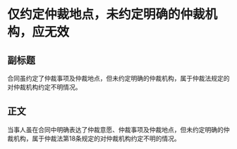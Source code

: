 # 仅约定仲裁地点，未约定明确的仲裁机构，应无效
## 副标题
合同虽约定了仲裁事项及仲裁地点，但未约定明确的仲裁机构，属于仲裁法规定的对仲裁机构约定不明情况。
## 正文
当事人虽在合同中明确表达了仲裁意愿、仲裁事项及仲裁地点，但未约定明确的仲裁机构，属于仲裁法第18条规定的对仲裁机构约定不明的情况。